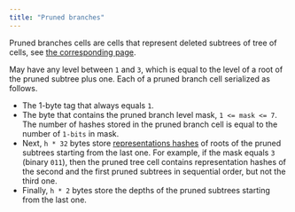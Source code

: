 ```yaml
---
title: "Pruned branches"
---
```


Pruned branches cells are cells that represent deleted subtrees of tree of cells, see [the corresponding page](/ton/cells/pruned-tree-cells).

May have any level between `1` and `3`, which is equal to the level of a root of the pruned subtree plus one. 
Each of a pruned branch cell serialized as follows.
- The 1-byte tag that always equals `1`.
- The byte that contains the pruned branch level mask, `1 <= mask <= 7`. The number of hashes stored in the pruned branch cell 
is equal to the number of `1-bits` in mask.
- Next, `h * 32` bytes store [representations hashes](/tvm/serialization/cells) of roots of the pruned subtrees starting 
from the last one. For example, if the mask equals `3` (binary `011`), then the pruned tree cell contains representation hashes of the second
and the first pruned subtrees in sequential order, but not the third one.
- Finally, `h * 2` bytes store the depths of the pruned subtrees starting from the last one.